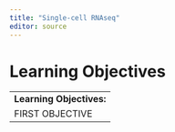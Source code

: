 ```yaml
---
title: "Single-cell RNAseq"
editor: source
---
```


# Learning Objectives

|                           |
|------------------------------------------------------------------------|
| **Learning Objectives:**  |
| FIRST OBJECTIVE   |
